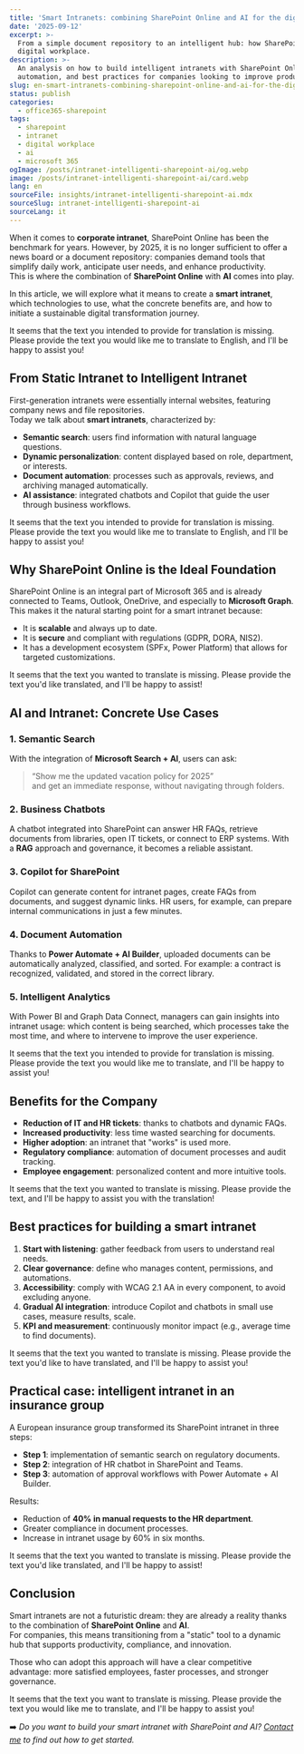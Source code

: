 ```yaml
---
title: 'Smart Intranets: combining SharePoint Online and AI for the digital workplace'
date: '2025-09-12'
excerpt: >-
  From a simple document repository to an intelligent hub: how SharePoint Online, integrated with AI, can transform the
  digital workplace.
description: >-
  An analysis on how to build intelligent intranets with SharePoint Online and AI. Use cases, tools, document
  automation, and best practices for companies looking to improve productivity and adoption.
slug: en-smart-intranets-combining-sharepoint-online-and-ai-for-the-digital-workplace
status: publish
categories:
  - office365-sharepoint
tags:
  - sharepoint
  - intranet
  - digital workplace
  - ai
  - microsoft 365
ogImage: /posts/intranet-intelligenti-sharepoint-ai/og.webp
image: /posts/intranet-intelligenti-sharepoint-ai/card.webp
lang: en
sourceFile: insights/intranet-intelligenti-sharepoint-ai.mdx
sourceSlug: intranet-intelligenti-sharepoint-ai
sourceLang: it
---
```


When it comes to **corporate intranet**, SharePoint Online has been the benchmark for years. However, by 2025, it is no longer sufficient to offer a news board or a document repository: companies demand tools that simplify daily work, anticipate user needs, and enhance productivity.  
This is where the combination of **SharePoint Online** with **AI** comes into play.

In this article, we will explore what it means to create a **smart intranet**, which technologies to use, what the concrete benefits are, and how to initiate a sustainable digital transformation journey.

It seems that the text you intended to provide for translation is missing. Please provide the text you would like me to translate to English, and I'll be happy to assist you!

## From Static Intranet to Intelligent Intranet

First-generation intranets were essentially internal websites, featuring company news and file repositories.  
Today we talk about **smart intranets**, characterized by:

- **Semantic search**: users find information with natural language questions.  
- **Dynamic personalization**: content displayed based on role, department, or interests.  
- **Document automation**: processes such as approvals, reviews, and archiving managed automatically.  
- **AI assistance**: integrated chatbots and Copilot that guide the user through business workflows.

It seems that the text you intended to provide for translation is missing. Please provide the text you would like me to translate to English, and I'll be happy to assist you!

## Why SharePoint Online is the Ideal Foundation

SharePoint Online is an integral part of Microsoft 365 and is already connected to Teams, Outlook, OneDrive, and especially to **Microsoft Graph**.  
This makes it the natural starting point for a smart intranet because:

- It is **scalable** and always up to date.  
- It is **secure** and compliant with regulations (GDPR, DORA, NIS2).  
- It has a development ecosystem (SPFx, Power Platform) that allows for targeted customizations.

It seems that the text you wanted to translate is missing. Please provide the text you'd like translated, and I'll be happy to assist!

## AI and Intranet: Concrete Use Cases

### 1. Semantic Search
With the integration of **Microsoft Search + AI**, users can ask:  
> “Show me the updated vacation policy for 2025”  
and get an immediate response, without navigating through folders.

### 2. Business Chatbots
A chatbot integrated into SharePoint can answer HR FAQs, retrieve documents from libraries, open IT tickets, or connect to ERP systems. With a **RAG** approach and governance, it becomes a reliable assistant.

### 3. Copilot for SharePoint
Copilot can generate content for intranet pages, create FAQs from documents, and suggest dynamic links. HR users, for example, can prepare internal communications in just a few minutes.

### 4. Document Automation
Thanks to **Power Automate + AI Builder**, uploaded documents can be automatically analyzed, classified, and sorted. For example: a contract is recognized, validated, and stored in the correct library.

### 5. Intelligent Analytics
With Power BI and Graph Data Connect, managers can gain insights into intranet usage: which content is being searched, which processes take the most time, and where to intervene to improve the user experience.

It seems that the text you intended to provide for translation is missing. Please provide the text you would like me to translate, and I'll be happy to assist you!

## Benefits for the Company

- **Reduction of IT and HR tickets**: thanks to chatbots and dynamic FAQs.  
- **Increased productivity**: less time wasted searching for documents.  
- **Higher adoption**: an intranet that "works" is used more.  
- **Regulatory compliance**: automation of document processes and audit tracking.  
- **Employee engagement**: personalized content and more intuitive tools.

It seems that the text you wanted to translate is missing. Please provide the text, and I'll be happy to assist you with the translation!

## Best practices for building a smart intranet

1. **Start with listening**: gather feedback from users to understand real needs.  
2. **Clear governance**: define who manages content, permissions, and automations.  
3. **Accessibility**: comply with WCAG 2.1 AA in every component, to avoid excluding anyone.  
4. **Gradual AI integration**: introduce Copilot and chatbots in small use cases, measure results, scale.  
5. **KPI and measurement**: continuously monitor impact (e.g., average time to find documents).

It seems that the text you wanted to translate is missing. Please provide the text you'd like to have translated, and I'll be happy to assist you!

## Practical case: intelligent intranet in an insurance group

A European insurance group transformed its SharePoint intranet in three steps:

- **Step 1**: implementation of semantic search on regulatory documents.  
- **Step 2**: integration of HR chatbot in SharePoint and Teams.  
- **Step 3**: automation of approval workflows with Power Automate + AI Builder.

Results:  
- Reduction of **40% in manual requests to the HR department**.  
- Greater compliance in document processes.  
- Increase in intranet usage by 60% in six months.

It seems that the text you wanted to translate is missing. Please provide the text you'd like translated, and I'll be happy to assist!

## Conclusion

Smart intranets are not a futuristic dream: they are already a reality thanks to the combination of **SharePoint Online** and **AI**.  
For companies, this means transitioning from a "static" tool to a dynamic hub that supports productivity, compliance, and innovation.

Those who can adopt this approach will have a clear competitive advantage: more satisfied employees, faster processes, and stronger governance.

It seems that the text you want to translate is missing. Please provide the text you would like me to translate, and I'll be happy to assist you!

➡️ *Do you want to build your smart intranet with SharePoint and AI? [Contact me](/contact) to find out how to get started.*